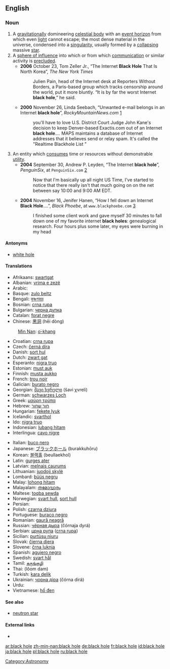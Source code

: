 {{see|blackhole}}

==English==

===Noun===
{{en-noun|sg=[[black]] [[hole]]}}

# A [[gravitation]]ally domineering [[celestial body]] with an [[event horizon]] from which even [[light]] cannot escape; the most dense material in the universe, condensed into a [[singularity]], usually formed by a [[collapse|collapsing]] massive [[star]].
# A [[sphere of influence]] into which or from which [[communication]] or similar activity is [[preclude]]d.
#*'''2006''' October 23, Tom Zeller Jr., “The Internet '''Black Hole''' That Is North Korea”, ''The New York Times''
#*: Julien Pain, head of the Internet desk at Reporters Without Borders, a Paris-based group which tracks censorship around the world, put it more bluntly. “It is by far the worst Internet '''black hole''',” he said.
#*'''2000''' November 26, Linda Seebach, “Unwanted e-mail belongs in an Internet '''black hole'''”, ''RockyMountainNews.com'' [http://rockymountainnews.com/seebach/1126seeba.shtml]
#*:you'll have to love U.S. District Court Judge John Kane's decision to keep Denver-based Exactis.com out of an Internet '''black hole'''.''...'' MAPS maintains a database of Internet addresses that it believes send or relay spam. It's called the "Realtime Blackhole List<!--,-->"
# An entity which [[consume]]s time or resources without demonstrable [[utility]].
#*'''2004''' September 30, Andrew P. Leyden, “The Internet '''black hole'''”, ''PenguinSix'', at <tt>PenguinSix.com</tt> [http://www.penguinsix.com/blog/archives/2004/09/the_internet_bl.html]
#*: Now that I'm basically up all night US Time, I've started to notice that there really isn't that much going on on the net between say 10:00 and 9:00 AM EDT.
#*'''2004''' November 16, Jenifer Hanen, “How I fell down an Internet '''Black Hole'''....”, ''Black Phoebe'', at <tt>www.blackphoebe.com</tt> [http://www.blackphoebe.com/msjen/archives/2004/11/how_i_fell_down.html]
#*:I finished some client work and gave myself 30 minutes to fall down one of my favorite internet '''black holes''': genealogical research. Four hours plus some later, my eyes were burning in my head

====Antonyms====
*[[white hole]]

====Translations====
{{trans-top|celestial body}}
*Afrikaans: [[swartgat]]
*Albanian: [[vrima e zezë]]
*Arabic: {{ARchar|[[ثقب أسود]]}} {{m}}
*Basque: [[zulo beltz]]
*Bengali: [[কৃষ্ণগহ্বর]]
*Bosnian: [[crna rupa]] {{f}}
*Bulgarian: [[черна дупка]] {{f}}
*Catalan: [[forat negre]] {{m}}
*Chinese: [[黑洞]] (hēi dòng)
:[[Min Nan]]: [[o͘-khang]]
*Croatian: [[crna rupa]] {{f}}
*Czech: [[černá díra]] {{f}}
*Danish: [[sort hul]]
*Dutch: [[zwart gat]] {{n}}
*Esperanto: [[nigra truo]]
*Estonian: [[must auk]]
*Finnish: [[musta aukko]]
*French: [[trou noir]] {{m}}
*Galician: [[burato negro]] {{m}}
*Georgian: [[შავი ხვრელი]] (šavi χvreli)
*German: [[schwarzes Loch]] {{n}}
*Greek: [[μαύρη τρύπα]] {{f}}
*Hebrew: [[חור שחור]] {{m}}
*Hungarian: [[fekete lyuk]]
*Icelandic: [[svarthol]]
*Ido: [[nigra truo]]
*Indonesian: [[lubang hitam]]
*Interlingua: [[cavo nigre]]
{{trans-mid}}
*Italian: [[buco nero]] {{m}}
*Japanese: [[ブラックホール]] (burakkuhōru)
*Korean: [[블랙홀]] (beullaekhol)
*Latin: [[gurges ater]] {{m}}
*Latvian: [[melnais caurums]]
*Lithuanian: [[juodoji skylė]]
*Lombard: [[büüs negru]]
*Malay: [[lohong hitam]]
*Malayalam: [[തമോദ്വാരം]]
*Maltese: [[toqba sewda]] {{f}}
*Norwegian: [[svart hull]], [[sort hull]]
*Persian: {{FAchar|[[سیاهچاله]]}}
*Polish: [[czarna dziura]] {{f}}
*Portuguese: [[buraco negro]] {{m}}
*Romanian: [[gaură neagră]] {{f}}
*Russian: [[чёрная дыра]] (čórnaja dyrá) {{f}}
*Serbian: [[црна рупа]] ([[crna rupa]]) {{f}}
*Sicilian: [[purtùsu nìuru]] {{m}}
*Slovak: [[čierna diera]] {{f}}
*Slovene: [[črna luknja]] {{f}}
*Spanish: [[agujero negro]] {{m}}
*Swedish: [[svart hål]] {{n}}
*Tamil: [[கருங்குழி]]
*Thai: {{THchar|[[หลุมดำ]]}} (lŏom dam)
*Turkish: [[kara delik]]
*Ukrainian: [[чорна діра]] (čórna dirá) {{f}}
*Urdu: {{URchar|[[ثقب اسود]]}}
*Vietnamese: [[hố đen]]
{{trans-bottom}}

====See also====
*[[neutron star]]

====External links====
*{{pedialite}}

[[Category:Astronomy]]

[[ar:black hole]]
[[zh-min-nan:black hole]]
[[de:black hole]]
[[fr:black hole]]
[[id:black hole]]
[[ja:black hole]]
[[pl:black hole]]
[[ru:black hole]]